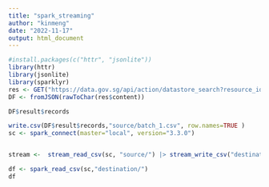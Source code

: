 ```yaml
---
title: "spark_streaming"
author: "kinmeng"
date: "2022-11-17"
output: html_document
---
```


```r
#install.packages(c("httr", "jsonlite"))
library(httr)
library(jsonlite)
library(sparklyr)
res <- GET("https://data.gov.sg/api/action/datastore_search?resource_id=1b702208-44bf-4829-b620-4615ee19b57c&limit=100000000000000000")
DF <- fromJSON(rawToChar(res$content))

DF$result$records

write.csv(DF$result$records,"source/batch_1.csv", row.names=TRUE )
sc <- spark_connect(master="local", version="3.3.0")


stream <-  stream_read_csv(sc, "source/") |> stream_write_csv("destination/")

```




```r


df <- spark_read_csv(sc,"destination/")
df

```


```r




```



```r




```


```r




```


```r




```


```r




```


```r




```